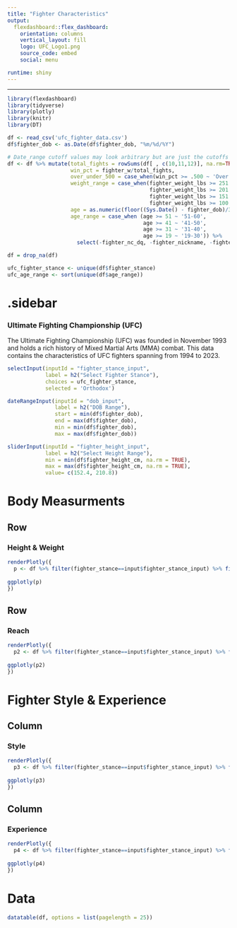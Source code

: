 ```yaml
---
title: "Fighter Characteristics"
output: 
  flexdashboard::flex_dashboard:
    orientation: columns
    vertical_layout: fill
    logo: UFC_Logo1.png
    source_code: embed
    social: menu

runtime: shiny
---
```

<style>                     
.navbar {
  background-color:black;
  border-color:black;
}
.navbar-brand {
color white!important;
}
</style>   
---

```r
library(flexdashboard)
library(tidyverse)
library(plotly)
library(knitr)
library(DT)

df <- read_csv('ufc_fighter_data.csv')
df$fighter_dob <- as.Date(df$fighter_dob, "%m/%d/%Y")

# Date_range cutoff values may look arbitrary but are just the cutoffs for the ages in days (365 * # of years)
df <- df %>% mutate(total_fights = rowSums(df[ , c(10,11,12)], na.rm=TRUE), 
                    win_pct = fighter_w/total_fights, 
                    over_under_500 = case_when(win_pct >= .500 ~ 'Over', TRUE ~ 'Under'), 
                    weight_range = case_when(fighter_weight_lbs >= 251 ~ '251-300',
                                             fighter_weight_lbs >= 201 ~ '201-250',
                                             fighter_weight_lbs >= 151 ~ '151-200',
                                             fighter_weight_lbs >= 100 ~ '100-150'),
                    age = as.numeric(floor((Sys.Date() - fighter_dob)/365)),
                    age_range = case_when (age >= 51 ~ '51-60',
                                           age >= 41 ~ '41-50',
                                           age >= 31 ~ '31-40',
                                           age >= 19 ~ '19-30')) %>% 
                      select(-fighter_nc_dq, -fighter_nickname, -fighter_id, -fighter_url)

df = drop_na(df)

ufc_fighter_stance <- unique(df$fighter_stance)
ufc_age_range <- sort(unique(df$age_range))
```

{.sidebar}
=======================================================================
### Ultimate Fighting Championship (UFC)

The Ultimate Fighting Championship (UFC) was founded in November 1993 and holds 
a rich history of Mixed Martial Arts (MMA) combat. This data contains the characteristics of UFC fighters spanning from 1994 to 2023.

```r
selectInput(inputId = "fighter_stance_input", 
            label = h2("Select Fighter Stance"),
            choices = ufc_fighter_stance, 
            selected = 'Orthodox')

dateRangeInput(inputId = "dob_input", 
               label = h2("DOB Range"), 
               start = min(df$fighter_dob), 
               end = max(df$fighter_dob),
               min = min(df$fighter_dob), 
               max = max(df$fighter_dob))

sliderInput(inputId = "fighter_height_input",
            label = h2("Select Height Range"),
            min = min(df$fighter_height_cm, na.rm = TRUE),
            max = max(df$fighter_height_cm, na.rm = TRUE),
            value= c(152.4, 210.8))
```


Body Measurments
=======================================================================
Row {data-width=500}
-----------------------------------------------------------------------

### Height & Weight

```r
renderPlotly({
  p <- df %>% filter(fighter_stance==input$fighter_stance_input) %>% filter(fighter_dob > input$dob_input[1], fighter_dob < input$dob_input[2]) %>% filter(fighter_height_cm>input$fighter_height_input[1], fighter_height_cm<input$fighter_height_input[2]) %>% ggplot(aes(x=fighter_height_cm, y=fighter_weight_lbs, color = over_under_500)) + geom_point() + theme_dark() + ggtitle("Comparison of Fighter Height (cm),\nWeight (lbs), & Record") + labs(caption = "Based on 1994-2023 UFC Fighter Data") + theme(plot.caption = element_text(hjust=1)) + theme(plot.title = element_text(hjust=0.5)) + theme(plot.title = element_text(size=10))
  
ggplotly(p)
})
```

Row {data-width=500}
-----------------------------------------------------------------------

### Reach

```r
renderPlotly({
  p2 <- df %>% filter(fighter_stance==input$fighter_stance_input) %>% filter(fighter_dob > input$dob_input[1], fighter_dob < input$dob_input[2]) %>% filter(fighter_height_cm>input$fighter_height_input[1], fighter_height_cm<input$fighter_height_input[2]) %>% ggplot(aes(x=fighter_reach_cm, color = over_under_500)) + geom_density() + theme_dark() + ggtitle("Comparison of Fighter Reach (cm)\nby Record") + labs(caption = "Based on 1994-2023 UFC Fighter Data") + theme(plot.caption = element_text(hjust=1)) + theme(plot.title = element_text(hjust=0.5)) + theme(plot.title = element_text(size=10))
  
ggplotly(p2)
})
```

Fighter Style & Experience
=======================================================================
Column {data-width=500}
-----------------------------------------------------------------------
### Style

```r
renderPlotly({
  p3 <- df %>% filter(fighter_stance==input$fighter_stance_input) %>% filter(fighter_dob > input$dob_input[1], fighter_dob < input$dob_input[2]) %>% filter(fighter_height_cm>input$fighter_height_input[1], fighter_height_cm<input$fighter_height_input[2]) %>% ggplot(aes(x=fighter_stance, fill=over_under_500)) + geom_bar() + ggtitle("Number of Fighters by Fighter Stance\n& Record")+ labs(caption = "Based on 1994-2023 UFC Fighter Data") + theme(plot.caption = element_text(hjust=1)) + theme(plot.title = element_text(hjust=0.5)) + theme(plot.title = element_text(size=10)) + ylab('# of Fighters')
  
ggplotly(p3)
})
```

Column {data-width=500}
-----------------------------------------------------------------------
### Experience

```r
renderPlotly({
  p4 <- df %>% filter(fighter_stance==input$fighter_stance_input) %>% filter(fighter_dob > input$dob_input[1], fighter_dob < input$dob_input[2]) %>% filter(fighter_height_cm>input$fighter_height_input[1], fighter_height_cm<input$fighter_height_input[2]) %>% ggplot(aes(x=age, y=total_fights, color = over_under_500)) + geom_point() + ggtitle("Comparison of Age,\nTotal Fights, & Record")+ labs(caption = "Based on 1994-2023 UFC Fighter Data") + theme(plot.caption = element_text(hjust=1)) + theme(plot.title = element_text(hjust=0.5)) + theme(plot.title = element_text(size=10))
  
ggplotly(p4)
})
```


Data
=======================================================================
```r
datatable(df, options = list(pagelength = 25))
```
